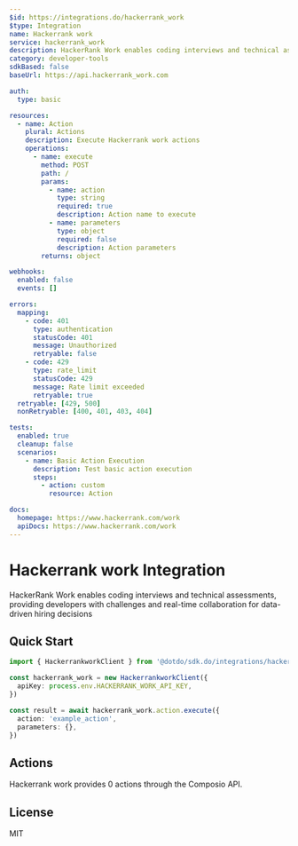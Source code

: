 ```yaml
---
$id: https://integrations.do/hackerrank_work
$type: Integration
name: Hackerrank work
service: hackerrank_work
description: HackerRank Work enables coding interviews and technical assessments, providing developers with challenges and real-time collaboration for data-driven hiring decisions
category: developer-tools
sdkBased: false
baseUrl: https://api.hackerrank_work.com

auth:
  type: basic

resources:
  - name: Action
    plural: Actions
    description: Execute Hackerrank work actions
    operations:
      - name: execute
        method: POST
        path: /
        params:
          - name: action
            type: string
            required: true
            description: Action name to execute
          - name: parameters
            type: object
            required: false
            description: Action parameters
        returns: object

webhooks:
  enabled: false
  events: []

errors:
  mapping:
    - code: 401
      type: authentication
      statusCode: 401
      message: Unauthorized
      retryable: false
    - code: 429
      type: rate_limit
      statusCode: 429
      message: Rate limit exceeded
      retryable: true
  retryable: [429, 500]
  nonRetryable: [400, 401, 403, 404]

tests:
  enabled: true
  cleanup: false
  scenarios:
    - name: Basic Action Execution
      description: Test basic action execution
      steps:
        - action: custom
          resource: Action

docs:
  homepage: https://www.hackerrank.com/work
  apiDocs: https://www.hackerrank.com/work
---
```


# Hackerrank work Integration

HackerRank Work enables coding interviews and technical assessments, providing developers with challenges and real-time collaboration for data-driven hiring decisions

## Quick Start

```typescript
import { HackerrankworkClient } from '@dotdo/sdk.do/integrations/hackerrank_work'

const hackerrank_work = new HackerrankworkClient({
  apiKey: process.env.HACKERRANK_WORK_API_KEY,
})

const result = await hackerrank_work.action.execute({
  action: 'example_action',
  parameters: {},
})
```

## Actions

Hackerrank work provides 0 actions through the Composio API.

## License

MIT
